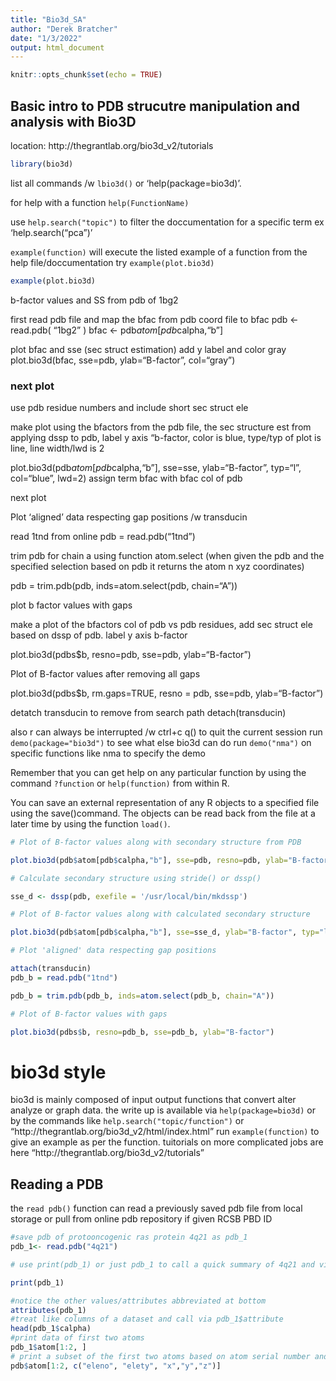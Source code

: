 ```yaml
---
title: "Bio3d_SA"
author: "Derek Bratcher"
date: "1/3/2022"
output: html_document
---
```


```r
knitr::opts_chunk$set(echo = TRUE)
```

## Basic intro to PDB strucutre manipulation and analysis with Bio3D

location: http://thegrantlab.org/bio3d_v2/tutorials

```r
library(bio3d)
```

list all commands /w `lbio3d()` or 'help(package=bio3d)'.

for help with a function `help(FunctionName)`

use `help.search("topic")` to filter the doccumentation for a specific term
ex 'help.search("pca")'

`example(function)` will execute the listed example of a function from the help file/doccumentation
try `example(plot.bio3d)`

```r
example(plot.bio3d)
```


 b-factor values and SS from pdb of 1bg2
 
first read pdb file and map the bfac from pdb coord file to bfac
pdb <- read.pdb( "1bg2" )
bfac <- pdb$atom[pdb$calpha,"b"]

plot bfac and sse (sec struct estimation) add y label and color gray 
plot.bio3d(bfac, sse=pdb, ylab="B-factor", col="gray")

### next plot

use pdb residue numbers and include short sec struct ele


make plot using the bfactors from the pdb file, the sec structure est from applying dssp to pdb, label y axis "b-factor, color is blue, type/typ of plot is line, line width/lwd is 2

plot.bio3d(pdb$atom[pdb$calpha,"b"], sse=sse, ylab="B-factor", typ="l", col="blue", lwd=2)
assign term bfac with bfac col of pdb

next plot

Plot 'aligned' data respecting gap positions /w transducin

read 1tnd from online
pdb = read.pdb("1tnd")

trim pdb for chain a using function atom.select
(when given the pdb and the specified selection based on pdb it returns the atom n xyz coordinates)

 pdb = trim.pdb(pdb, inds=atom.select(pdb, chain="A"))
 
 plot b factor values with gaps
 
 make a plot of the bfactors col of pdb vs pdb residues, add sec struct ele based on dssp of pdb. label y axis b-factor

plot.bio3d(pdbs$b, resno=pdb, sse=pdb, ylab="B-factor")

 Plot of B-factor values after removing all gaps

plot.bio3d(pdbs$b, rm.gaps=TRUE, resno = pdb, sse=pdb, ylab="B-factor")

detatch transducin to remove from search path
detach(transducin)

also r can always be interrupted /w ctrl+c
q() to quit the current session
run `demo(package="bio3d")` to see what else bio3d can do
run `demo("nma")` on specific functions like nma to specify the demo

Remember that you can get help on any particular function by using the command `?function` or `help(function)` from within R. 

You can save an external representation of any R objects to a specified file using the save()command.  The objects can be read back from the file at a later time by using the function `load()`.




```r
# Plot of B-factor values along with secondary structure from PDB

plot.bio3d(pdb$atom[pdb$calpha,"b"], sse=pdb, resno=pdb, ylab="B-factor", typ="l", lwd=1.5, col="blue", sse.min.length=0)
```

```r
# Calculate secondary structure using stride() or dssp()

sse_d <- dssp(pdb, exefile = '/usr/local/bin/mkdssp')

# Plot of B-factor values along with calculated secondary structure

plot.bio3d(pdb$atom[pdb$calpha,"b"], sse=sse_d, ylab="B-factor", typ="l", col="blue", lwd=2)

```


```r
# Plot 'aligned' data respecting gap positions

attach(transducin)
pdb_b = read.pdb("1tnd")

pdb_b = trim.pdb(pdb_b, inds=atom.select(pdb_b, chain="A"))

# Plot of B-factor values with gaps

plot.bio3d(pdbs$b, resno=pdb_b, sse=pdb_b, ylab="B-factor")
```
# bio3d style

bio3d is mainly composed of input output functions that convert alter analyze or graph data. the write up is available via `help(package=bio3d)` or by the commands like `help.search("topic/function")` or "http://thegrantlab.org/bio3d_v2/html/index.html"
run `example(function)` to give an example as per the function. tuitorials on more complicated jobs are here "http://thegrantlab.org/bio3d_v2/tutorials"

## Reading a PDB

the `read pdb()` function can read a previously saved pdb file from local storage or pull from online pdb repository if given RCSB PBD ID

```r
#save pdb of protooncogenic ras protein 4q21 as pdb_1
pdb_1<- read.pdb("4q21")

# use print(pdb_1) or just pdb_1 to call a quick summary of 4q21 and view(pdb_1) to open separate page

print(pdb_1)

#notice the other values/attributes abbreviated at bottom 
attributes(pdb_1)
#treat like columns of a dataset and call via pdb_1$attribute
head(pdb_1$calpha)
#print data of first two atoms
pdb_1$atom[1:2, ]
# print a subset of the first two atoms based on atom serial number and atom type and space coordinates
pdb$atom[1:2, c("eleno", "elety", "x","y","z")]


```

